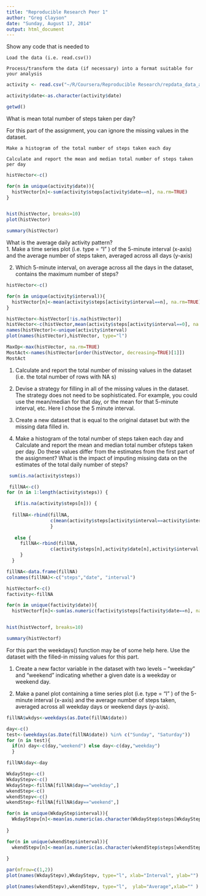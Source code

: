 ```yaml
---
title: "Reproducible Research Peer 1"
author: "Greg Clayson"
date: "Sunday, August 17, 2014"
output: html_document
---
```

Show any code that is needed to

    Load the data (i.e. read.csv())

    Process/transform the data (if necessary) into a format suitable for your analysis


```r
activity <- read.csv("~/R/Coursera/Reproducible Research/repdata_data_activity/activity.csv")

activity$date<-as.character(activity$date)

getwd()
```
What is mean total number of steps taken per day?

For this part of the assignment, you can ignore the missing values in the dataset.

    Make a histogram of the total number of steps taken each day

    Calculate and report the mean and median total number of steps taken per day


```r
histVector<-c()

for(n in unique(activity$date)){
  histVector[n]<-sum(activity$steps[activity$date==n], na.rm=TRUE)
}


hist(histVector, breaks=10)
plot(histVector)

summary(histVector)


```

What is the average daily activity pattern?  
1. Make a time series plot (i.e. type = "l" ) of the 5-minute interval (x-axis) and the average number of steps taken, averaged across
all days (y-axis)

2. Which 5-minute interval, on average across all the days in the dataset, contains the maximum number of steps?
```r
histVector<-c()

for(n in unique(activity$interval)){
  histVector[n]<-mean(activity$steps[activity$interval==n], na.rm=TRUE)
}

histVector<-histVector[!is.na(histVector)]
histVector<-c(histVector,mean(activity$steps[activity$interval==0], na.rm=TRUE))
names(histVector)<-unique(activity$interval)
plot(names(histVector),histVector, type="l")

MaxOp<-max(histVector, na.rm=TRUE)
MostAct<-names(histVector[order(histVector, decreasing=TRUE)[1]])
MostAct


```

1. Calculate and report the total number of missing values in the dataset (i.e. the total number of rows with NA s)

2. Devise a strategy for filling in all of the missing values in the dataset. The strategy does not need to be sophisticated. For example, you could use the mean/median for that day, or the mean for that 5-minute interval, etc.  Here I chose the 5 minute interval.

3. Create a new dataset that is equal to the original dataset but with the missing data filled in.

4. Make a histogram of the total number of steps taken each day and Calculate and report the mean and median total number ofsteps taken per day. Do these values differ from the estimates from the first part of the assignment? What is the impact of imputing missing data on the estimates of the total daily number of steps?


```r
 sum(is.na(activity$steps))

 fillNA<-c()
for (n in 1:length(activity$steps)) {

   if(is.na(activity$steps[n])) {
     
  fillNA<-rbind(fillNA, 
                c(mean(activity$steps[activity$interval==activity$interval[1]], na.rm=TRUE),activity$date[n],activity$interval[n]))
                }
  
   else {
     fillNA<-rbind(fillNA,
                c(activity$steps[n],activity$date[n],activity$interval[n]))
     }
  }

fillNA<-data.frame(fillNA)
colnames(fillNA)<-c("steps","date", "interval")

histVectorf<-c()
factivity<-fillNA

for(n in unique(factivity$date)){
  histVectorf[n]<-sum(as.numeric(factivity$steps[factivity$date==n], na.rm=TRUE))}


hist(histVectorf, breaks=10)

summary(histVectorf)
```

For this part the weekdays() function may be of some help here. Use the dataset with the filled-in missing values for this part.  

1. Create a new factor variable in the dataset with two levels – "weekday" and "weekend" indicating whether a given date is a weekday or weekend day.  

1. Make a panel plot containing a time series plot (i.e. type = "l" ) of the 5-minute interval (x-axis) and the average number of steps taken, averaged across all weekday days or weekend days (y-axis). 

```r
fillNA$wkdys<-weekdays(as.Date(fillNA$date))

day<-c()
test<-(weekdays(as.Date(fillNA$date)) %in% c("Sunday", "Saturday"))
for (n in test){
  if(n) day<-c(day,"weekend") else day<-c(day,"weekday")  
  }

fillNA$day<-day

WkdayStep<-c()
WkdayStepv<-c()
WkdayStep<-fillNA[fillNA$day=="weekday",]
wkendStep<-c()
wkendStepv<-c()
wkendStep<-fillNA[fillNA$day=="weekend",]

for(n in unique(WkdayStep$interval)){
  WkdayStepv[n]<-mean(as.numeric(as.character(WkdayStep$steps[WkdayStep$interval==n])))
  
}

for(n in unique(wkendStep$interval)){
  wkendStepv[n]<-mean(as.numeric(as.character(wkendStep$steps[wkendStep$interval==n])))
  
}

par(mfrow=c(1,2)) 
plot(names(WkdayStepv),WkdayStepv, type="l", xlab="Interval", ylab="")

plot(names(wkendStepv),wkendStepv, type="l",  ylab="Average",xlab="" )

```
